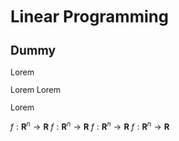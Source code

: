 # Linear Programming

## Dummy

Lorem

Lorem
Lorem

Lorem

$f: \mathbf R^n \rightarrow \mathbf R$
$f: \mathbf R^n \rightarrow \mathbf R$
$f: \mathbf R^n \rightarrow \mathbf R$
$f: \mathbf R^n \rightarrow \mathbf R$